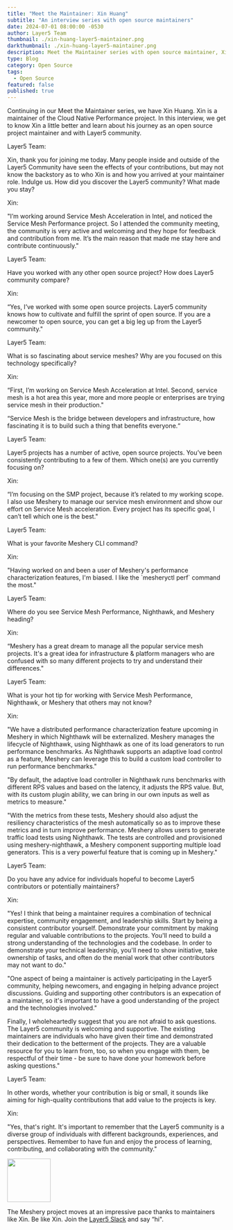 ---
title: "Meet the Maintainer: Xin Huang"
subtitle: "An interview series with open source maintainers"
date: 2024-07-01 08:00:00 -0530
author: Layer5 Team
thumbnail: ./xin-huang-layer5-maintainer.png
darkthumbnail: ./xin-huang-layer5-maintainer.png
description: Meet the Maintainer series with open source maintainer, Xin Huang
type: Blog
category: Open Source
tags:
  - Open Source
featured: false
published: true
---


<BlogWrapper>
<MeetTheMaintainer>

<div className="intro">
<p>Continuing in our Meet the Maintainer series, we have <Link to="/community/members/xin-huang">Xin Huang</Link>. Xin is a maintainer of the <Link to="/projects/service-mesh-performance">Cloud Native Performance</Link> project. In this interview, we get to know Xin a little better and learn about his journey as an open source project maintainer and with Layer5 community.</p>
</div>

<div className="interviewer">
<span>Layer5 Team:</span>
  <p>
    Xin, thank you for joining me today. Many people inside and outside of the Layer5 Community have seen the effects of your contributions, but may not know the backstory as to who Xin  is and how you arrived at your maintainer role. Indulge us. How did you discover the Layer5 community? What made you stay?
  </p>
</div>

<div className="interviewee">
<span>Xin:</span>
  <p>
    "I’m working around Service Mesh Acceleration in Intel, and noticed the Service Mesh Performance project. So I attended the community meeting, the community is very active and welcoming and they hope for feedback and contribution from me. It’s the main reason that made me stay here and contribute continuously."
  </p>
</div>

<div className="interviewer">
<span>Layer5 Team:</span>
  <p>
     Have you worked with any other open source project? How does <Link to="/community">Layer5 community</Link> compare?
  </p>
</div>

<div className="interviewee">
<span>Xin:</span>
  <p>“Yes, I’ve worked with some open source projects. Layer5 community knows how to cultivate and  fulfill the sprint of open source. If you are a newcomer to open source, you can get a big leg up from the Layer5 community."</p>
</div>

<div className="interviewer">
<span>Layer5 Team:</span>
  <p>
    What is so fascinating about service meshes? Why are you focused on this technology specifically?
  </p>
</div>

<div className="interviewee">
<span>Xin:</span>
  <p> 
    “First, I’m working on Service Mesh Acceleration at Intel. Second, service mesh is a hot area this year, more and more people or enterprises are trying service mesh in their production."
  </p>
  <p>“Service Mesh is the bridge between developers and infrastructure, how fascinating it is to build such a thing that benefits everyone.“</p>
</div>

<div className="interviewer">
<span>Layer5 Team:</span>
  <p>
  <Link to="/projects">Layer5 projects</Link> has a number of active, open source projects. You’ve been consistently contributing to a few of them. Which one(s) are you currently focusing on?
  </p>
</div>

<div className="interviewee">
<span>Xin:</span>
  <p>
    “I’m focusing on the SMP project, because it’s related to my working scope. I also use Meshery to manage our service mesh environment and show our effort on Service Mesh acceleration. Every project has its specific goal, I can’t tell which one is the best."
  </p>
</div>

<div className="interviewer">
<span>Layer5 Team:</span>
  <p>
    What is your favorite Meshery CLI command?
  </p>
</div>

<div className="interviewee">
<span>Xin:</span>
  <p>
    "Having worked on and been a user of Meshery's performance characterization features, I'm biased. I like the `mesheryctl perf` command the most."
  </p>
</div>

<div className="interviewer">
<span>Layer5 Team:</span>
  <p>
    Where do you see Service Mesh Performance, Nighthawk, and Meshery heading?
  </p>
</div>

<div className="interviewee">
<span>Xin:</span>
  <p>
    “Meshery has a great dream to manage all the popular service mesh projects. It's a great idea for infrastructure & platform managers who are confused with so many different projects to try and understand their differences."
  </p>
</div>

<div className="interviewer">
<span>Layer5 Team:</span>
  <p>
    What is your hot tip for working with Service Mesh Performance, Nighthawk, or Meshery that others may not know?
  </p>
</div>

<div className="interviewee">
<span>Xin:</span>
  <p>
    "We have a distributed performance characterization feature upcoming in Meshery in which <Link to="/project/nighthawk">Nighthawk</Link> will be externalized. Meshery manages the lifecycle of Nighthawk, using Nighthawk as one of its load generators to run performance benchmarks. As Nighthawk supports an adaptive load control as a feature, Meshery can leverage this to build a custom load controller to run performance benchmarks."
  </p>

<p>"By default, the adaptive load controller in Nighthawk runs benchmarks with different RPS values and based on the latency, it adjusts the RPS value. But, with its custom plugin ability, we can bring in our own inputs as well as metrics to measure."</p>

<p>
  "With the metrics from these tests, Meshery should also adjust the resiliency characteristics of the mesh automatically so as to improve these metrics and in turn improve performance. Meshery allows users to generate traffic load tests using Nighthawk. The tests are controlled and provisioned using meshery-nighthawk, a Meshery component supporting multiple load generators. This is a very powerful feature that is coming up in Meshery."
</p>
</div>

<div className="interviewer">
<span>Layer5 Team:</span><p> Do you have any advice for individuals hopeful to become Layer5 contributors or potentially maintainers?</p>
</div>

<div className="interviewee">
<span>Xin:</span>
  <p>"Yes! I think that being a maintainer requires a combination of technical expertise, community engagement, and leadership skills. Start by being a consistent contributor yourself. Demonstrate your commitment by making regular and valuable contributions to the projects. You'll need to build a strong understanding of the technologies and the codebase. In order to demonstrate your technical leadership, you'll need to show initiative, take ownership of tasks, and often do the menial work that other contributors may not want to do."</p>

  <p>"One aspect of being a maintainer is actively participating in the Layer5 community, helping newcomers, and engaging in helping advance project discussions. Guiding and supporting other contributors is an expecation of a maintainer, so it's important to have a good understanding of the project and the technologies involved."</p>

  <p>Finally, I wholeheartedly suggest that you are not afraid to ask questions. The Layer5 community is welcoming and supportive. The existing maintainers are individuals who have given their time and demonstrated their dedication to the betterment of the projects. They are a valuable resource for you to learn from, too, so when you engage with them, be respectful of their time - be sure to have done your homework before asking questions."</p>
</div>

<div className="interviewer">
<span>Layer5 Team:</span><p>In other words, whether your contribution is big or small, it sounds like aiming for high-quality contributions that add value to the projects is key.</p>
</div>

<div className="interviewee">
<span>Xin:</span>
<p>"Yes, that's right. It's important to remember that the Layer5 community is a diverse group of individuals with different backgrounds, experiences, and perspectives. Remember to have fun and enjoy the process of learning, contributing, and collaborating with the community."</p>
</div>

<div className="note"><img src={ForkLift} height="100px" /><p>The Meshery project moves at an impressive pace thanks to maintainers like Xin. Be like Xin. Join the <a href="https://slack.layer5.io">Layer5 Slack</a> and say “hi".</p></div>

</MeetTheMaintainer>
</BlogWrapper>